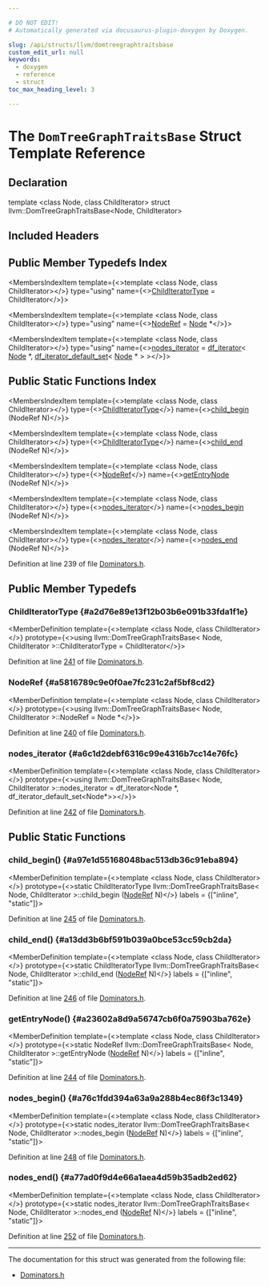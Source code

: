 ```yaml
---

# DO NOT EDIT!
# Automatically generated via docusaurus-plugin-doxygen by Doxygen.

slug: /api/structs/llvm/domtreegraphtraitsbase
custom_edit_url: null
keywords:
  - doxygen
  - reference
  - struct
toc_max_heading_level: 3

---
```





# The `DomTreeGraphTraitsBase` Struct Template Reference

<DoxygenPage pluginConfig={pluginConfig}>



## Declaration

<CodeBlock>template &lt;class Node, class ChildIterator&gt;
struct llvm::DomTreeGraphTraitsBase&lt;Node, ChildIterator&gt;</CodeBlock>

## Included Headers

<IncludesList>
<IncludesListItem
  filePath="llvm/IR/Dominators.h"
  permalink="/docs/api/files/include/include/llvm/include/llvm/ir/dominators-h"
  isLocal="true" />
</IncludesList>

## Public Member Typedefs Index

<MembersIndex>

<MembersIndexItem
  template={<>template &lt;class Node, class ChildIterator&gt;</>}
  type="using"
  name={<><a href="#a2d76e89e13f12b03b6e091b33fda1f1e">ChildIteratorType</a> = ChildIterator</>}>
</MembersIndexItem>

<MembersIndexItem
  template={<>template &lt;class Node, class ChildIterator&gt;</>}
  type="using"
  name={<><a href="#a5816789c9e0f0ae7fc231c2af5bf8cd2">NodeRef</a> = <a href="/docs/api/classes/node">Node</a> &#42;</>}>
</MembersIndexItem>

<MembersIndexItem
  template={<>template &lt;class Node, class ChildIterator&gt;</>}
  type="using"
  name={<><a href="#a6c1d2debf6316c99e4316b7cc14e76fc">nodes&#95;iterator</a> = <a href="/docs/api/classes/llvm/df-iterator">df&#95;iterator</a>&lt; <a href="/docs/api/classes/node">Node</a> &#42;, <a href="/docs/api/structs/llvm/df-iterator-default-set">df&#95;iterator&#95;default&#95;set</a>&lt; <a href="/docs/api/classes/node">Node</a> &#42; &gt; &gt;</>}>
</MembersIndexItem>

</MembersIndex>

## Public Static Functions Index

<MembersIndex>

<MembersIndexItem
  template={<>template &lt;class Node, class ChildIterator&gt;</>}
  type={<><a href="#a2d76e89e13f12b03b6e091b33fda1f1e">ChildIteratorType</a></>}
  name={<><a href="#a97e1d55168048bac513db36c91eba894">child&#95;begin</a> (NodeRef N)</>}>
</MembersIndexItem>

<MembersIndexItem
  template={<>template &lt;class Node, class ChildIterator&gt;</>}
  type={<><a href="#a2d76e89e13f12b03b6e091b33fda1f1e">ChildIteratorType</a></>}
  name={<><a href="#a13dd3b6bf591b039a0bce53cc59cb2da">child&#95;end</a> (NodeRef N)</>}>
</MembersIndexItem>

<MembersIndexItem
  template={<>template &lt;class Node, class ChildIterator&gt;</>}
  type={<><a href="#a5816789c9e0f0ae7fc231c2af5bf8cd2">NodeRef</a></>}
  name={<><a href="#a23602a8d9a56747cb6f0a75903ba762e">getEntryNode</a> (NodeRef N)</>}>
</MembersIndexItem>

<MembersIndexItem
  template={<>template &lt;class Node, class ChildIterator&gt;</>}
  type={<><a href="#a6c1d2debf6316c99e4316b7cc14e76fc">nodes&#95;iterator</a></>}
  name={<><a href="#a76c1fdd394a63a9a288b4ec86f3c1349">nodes&#95;begin</a> (NodeRef N)</>}>
</MembersIndexItem>

<MembersIndexItem
  template={<>template &lt;class Node, class ChildIterator&gt;</>}
  type={<><a href="#a6c1d2debf6316c99e4316b7cc14e76fc">nodes&#95;iterator</a></>}
  name={<><a href="#a77ad0f9d4e66a1aea4d59b35adb2ed62">nodes&#95;end</a> (NodeRef N)</>}>
</MembersIndexItem>

</MembersIndex>


Definition at line 239 of file <a href="/docs/api/files/include/include/llvm/include/llvm/ir/dominators-h">Dominators.h</a>.

<SectionDefinition>

## Public Member Typedefs

### ChildIteratorType {#a2d76e89e13f12b03b6e091b33fda1f1e}

<MemberDefinition
  template={<>template &lt;class Node, class ChildIterator&gt;</>}
  prototype={<>using llvm::DomTreeGraphTraitsBase&lt; Node, ChildIterator &gt;::ChildIteratorType =  ChildIterator</>}>

Definition at line <a href="/docs/api/files/include/include/llvm/include/llvm/ir/dominators-h/#l00241">241</a> of file <a href="/docs/api/files/include/include/llvm/include/llvm/ir/dominators-h">Dominators.h</a>.
</MemberDefinition>

### NodeRef {#a5816789c9e0f0ae7fc231c2af5bf8cd2}

<MemberDefinition
  template={<>template &lt;class Node, class ChildIterator&gt;</>}
  prototype={<>using llvm::DomTreeGraphTraitsBase&lt; Node, ChildIterator &gt;::NodeRef =  Node &#42;</>}>

Definition at line <a href="/docs/api/files/include/include/llvm/include/llvm/ir/dominators-h/#l00240">240</a> of file <a href="/docs/api/files/include/include/llvm/include/llvm/ir/dominators-h">Dominators.h</a>.
</MemberDefinition>

### nodes&#95;iterator {#a6c1d2debf6316c99e4316b7cc14e76fc}

<MemberDefinition
  template={<>template &lt;class Node, class ChildIterator&gt;</>}
  prototype={<>using llvm::DomTreeGraphTraitsBase&lt; Node, ChildIterator &gt;::nodes&#95;iterator =  df&#95;iterator&lt;Node &#42;, df&#95;iterator&#95;default&#95;set&lt;Node&#42;&gt;&gt;</>}>

Definition at line <a href="/docs/api/files/include/include/llvm/include/llvm/ir/dominators-h/#l00242">242</a> of file <a href="/docs/api/files/include/include/llvm/include/llvm/ir/dominators-h">Dominators.h</a>.
</MemberDefinition>

</SectionDefinition>

<SectionDefinition>

## Public Static Functions

### child&#95;begin() {#a97e1d55168048bac513db36c91eba894}

<MemberDefinition
  template={<>template &lt;class Node, class ChildIterator&gt;</>}
  prototype={<>static ChildIteratorType llvm::DomTreeGraphTraitsBase&lt; Node, ChildIterator &gt;::child&#95;begin (<a href="#a5816789c9e0f0ae7fc231c2af5bf8cd2">NodeRef</a> N)</>}
  labels = {["inline", "static"]}>

Definition at line <a href="/docs/api/files/include/include/llvm/include/llvm/ir/dominators-h/#l00245">245</a> of file <a href="/docs/api/files/include/include/llvm/include/llvm/ir/dominators-h">Dominators.h</a>.
</MemberDefinition>

### child&#95;end() {#a13dd3b6bf591b039a0bce53cc59cb2da}

<MemberDefinition
  template={<>template &lt;class Node, class ChildIterator&gt;</>}
  prototype={<>static ChildIteratorType llvm::DomTreeGraphTraitsBase&lt; Node, ChildIterator &gt;::child&#95;end (<a href="#a5816789c9e0f0ae7fc231c2af5bf8cd2">NodeRef</a> N)</>}
  labels = {["inline", "static"]}>

Definition at line <a href="/docs/api/files/include/include/llvm/include/llvm/ir/dominators-h/#l00246">246</a> of file <a href="/docs/api/files/include/include/llvm/include/llvm/ir/dominators-h">Dominators.h</a>.
</MemberDefinition>

### getEntryNode() {#a23602a8d9a56747cb6f0a75903ba762e}

<MemberDefinition
  template={<>template &lt;class Node, class ChildIterator&gt;</>}
  prototype={<>static NodeRef llvm::DomTreeGraphTraitsBase&lt; Node, ChildIterator &gt;::getEntryNode (<a href="#a5816789c9e0f0ae7fc231c2af5bf8cd2">NodeRef</a> N)</>}
  labels = {["inline", "static"]}>

Definition at line <a href="/docs/api/files/include/include/llvm/include/llvm/ir/dominators-h/#l00244">244</a> of file <a href="/docs/api/files/include/include/llvm/include/llvm/ir/dominators-h">Dominators.h</a>.
</MemberDefinition>

### nodes&#95;begin() {#a76c1fdd394a63a9a288b4ec86f3c1349}

<MemberDefinition
  template={<>template &lt;class Node, class ChildIterator&gt;</>}
  prototype={<>static nodes&#95;iterator llvm::DomTreeGraphTraitsBase&lt; Node, ChildIterator &gt;::nodes&#95;begin (<a href="#a5816789c9e0f0ae7fc231c2af5bf8cd2">NodeRef</a> N)</>}
  labels = {["inline", "static"]}>

Definition at line <a href="/docs/api/files/include/include/llvm/include/llvm/ir/dominators-h/#l00248">248</a> of file <a href="/docs/api/files/include/include/llvm/include/llvm/ir/dominators-h">Dominators.h</a>.
</MemberDefinition>

### nodes&#95;end() {#a77ad0f9d4e66a1aea4d59b35adb2ed62}

<MemberDefinition
  template={<>template &lt;class Node, class ChildIterator&gt;</>}
  prototype={<>static nodes&#95;iterator llvm::DomTreeGraphTraitsBase&lt; Node, ChildIterator &gt;::nodes&#95;end (<a href="#a5816789c9e0f0ae7fc231c2af5bf8cd2">NodeRef</a> N)</>}
  labels = {["inline", "static"]}>

Definition at line <a href="/docs/api/files/include/include/llvm/include/llvm/ir/dominators-h/#l00252">252</a> of file <a href="/docs/api/files/include/include/llvm/include/llvm/ir/dominators-h">Dominators.h</a>.
</MemberDefinition>

</SectionDefinition>

<hr/>

The documentation for this struct was generated from the following file:

<ul>
<li><a href="/docs/api/files/include/include/llvm/include/llvm/ir/dominators-h">Dominators.h</a></li>
</ul>

</DoxygenPage>

